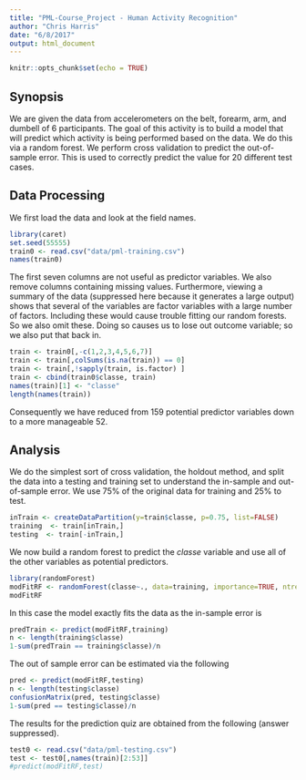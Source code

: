 ```yaml
---
title: "PML-Course_Project - Human Activity Recognition"
author: "Chris Harris"
date: "6/8/2017"
output: html_document
---
```


```r
knitr::opts_chunk$set(echo = TRUE)
```

## Synopsis

We are given the data from accelerometers on the belt, forearm, arm, and dumbell of 6 participants. The goal of this activity is to build a model that will predict which activity is being performed based on the data. We do this via a random forest. We perform cross validation to predict the out-of-sample error. This is used to correctly predict the value for 20 different test cases. 

## Data Processing

We first load the data and look at the field names.

```r
library(caret)
set.seed(55555)
train0 <- read.csv("data/pml-training.csv")
names(train0)
```

The first seven columns are not useful as predictor variables. We also remove columns containing missing values. Furthermore, viewing a summary of the data (suppressed here because it generates a large output) shows that several of the variables are factor variables with a large number of factors. Including these would cause trouble fitting our random forests. So we also omit these. Doing so causes us to lose out outcome variable; so we also put that back in.

``` r
train <- train0[,-c(1,2,3,4,5,6,7)]
train <- train[,colSums(is.na(train)) == 0]
train <- train[,!sapply(train, is.factor) ]
train <- cbind(train0$classe, train)
names(train)[1] <- "classe"
length(names(train))
```

Consequently we have reduced from 159 potential predictor variables down to a more manageable 52.

## Analysis

We do the simplest sort of cross validation, the holdout method, and split the data into a testing and training set to understand the in-sample and out-of-sample error. We use 75% of the original data for training and 25% to test.

```r
inTrain <- createDataPartition(y=train$classe, p=0.75, list=FALSE)
training  <- train[inTrain,]
testing  <- train[-inTrain,]
```

We now build a random forest to predict the *classe* variable and use all of the other variables as potential predictors.

```r
library(randomForest)
modFitRF <- randomForest(classe~., data=training, importance=TRUE, ntree=50)
modFitRF
```

In this case the model exactly fits the data as the in-sample error is

```r
predTrain <- predict(modFitRF,training)
n <- length(training$classe)
1-sum(predTrain == training$classe)/n
```

The out of sample error can be estimated via the following 

```r
pred <- predict(modFitRF,testing)
n <- length(testing$classe)
confusionMatrix(pred, testing$classe)
1-sum(pred == testing$classe)/n
```

The results for the prediction quiz are obtained from the following (answer suppressed). 
```r
test0 <- read.csv("data/pml-testing.csv")
test <- test0[,names(train)[2:53]]
#predict(modFitRF,test)
```